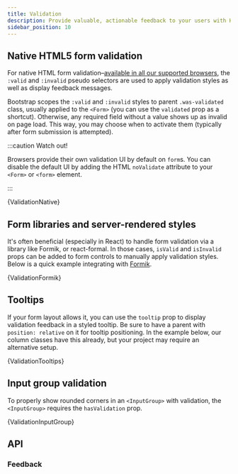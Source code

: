 ```yaml
---
title: Validation
description: Provide valuable, actionable feedback to your users with HTML5 form validation, via browser default behaviors or custom styles and JavaScript.
sidebar_position: 10
---
```



## Native HTML5 form validation

For native HTML form validation–[available in all our supported browsers](https://caniuse.com/#feat=form-validation),
the `:valid` and `:invalid` pseudo selectors are used to apply validation
styles as well as display feedback messages.

Bootstrap scopes the `:valid` and `:invalid` styles to parent `.was-validated`
class, usually applied to the `<Form>` (you can use the `validated` prop
as a shortcut). Otherwise, any required field without a value shows up
as invalid on page load. This way, you may choose when to activate them
(typically after form submission is attempted).

:::caution Watch out!

Browsers provide their own validation UI by default on `form`s. You can disable the
default UI by adding the HTML `noValidate` attribute to your `<Form>` or `<form>` element.

:::

<CodeBlock language="jsx" live>
  {ValidationNative}
</CodeBlock>

## Form libraries and server-rendered styles

It's often beneficial (especially in React) to handle form validation
via a library like Formik, or react-formal. In those cases, `isValid`
and `isInvalid` props can be added to form controls to manually apply
validation styles. Below is a quick example integrating with
[Formik](https://github.com/jaredpalmer/formik).

<CodeBlock language="jsx" live>
  {ValidationFormik}
</CodeBlock>

## Tooltips

If your form layout allows it, you can use the `tooltip` prop to display
validation feedback in a styled tooltip. Be sure to have a parent with
`position: relative` on it for tooltip positioning. In the example below,
our column classes have this already, but your project may require an
alternative setup.

<CodeBlock language="jsx" live>
  {ValidationTooltips}
</CodeBlock>

## Input group validation

To properly show rounded corners in an `<InputGroup>` with validation,
the `<InputGroup>` requires the `hasValidation` prop.

<CodeBlock language="jsx" live>
  {ValidationInputGroup}
</CodeBlock>

## API

### Feedback

<PropsTable name="Feedback" />
